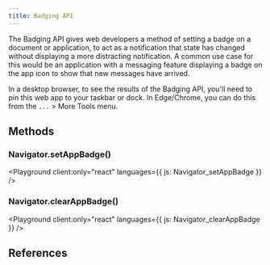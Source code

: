 ```yaml
---
title: Badging API
---
```



The Badging API gives web developers a method of setting a badge on a document or application, to act as a notification that state has changed without displaying a more distracting notification. A common use case for this would be an application with a messaging feature displaying a badge on the app icon to show that new messages have arrived.

In a desktop browser, to see the results of the Badging API, you'll need to pin this web app to your taskbar or dock. In Edge/Chrome, you can do this from the `...` > More Tools menu.

## Methods

### Navigator.setAppBadge()

<Playground client:only="react" languages={{ js: Navigator_setAppBadge }} />

<LinkCard
  title="Navigator: setAppBadge() method | MDN"
  href="https://developer.mozilla.org/en-US/docs/Web/API/Navigator/setAppBadge"
  target="_blank"
/>

### Navigator.clearAppBadge()

<Playground client:only="react" languages={{ js: Navigator_clearAppBadge }} />

<LinkCard
  title="Navigator: clearAppBadge() method | MDN"
  href="https://developer.mozilla.org/en-US/docs/Web/API/Navigator/clearAppBadge"
  target="_blank"
/>

## References

<LinkCard
  title="Badging API - Web APIs | MDN"
  href="https://developer.mozilla.org/en-US/docs/Web/API/Badging_API"
  target="_blank"
/>
